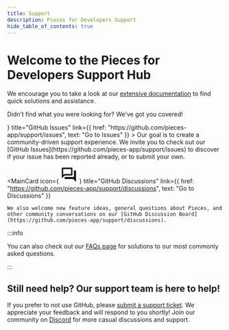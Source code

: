 ```yaml
---
title: Support
description: Pieces for Developers Support
hide_table_of_contents: true
---
```



# Welcome to the Pieces for Developers Support Hub

We encourage you to take a look at our [extensive documentation](/) to find quick solutions and assistance.

Didn’t find what you were looking for? We’ve got you covered!

<div className={'support-cards-container'}>
  <MainCard
    icon={
      <svg xmlns="http://www.w3.org/2000/svg" width="40" height="40" viewBox="0 0 40 40" fill="none">
        <circle cx="20" cy="20" r="17" stroke="currentColor" strokeWidth="5"/>
        <circle cx="20" cy="20" r="6" fill="currentColor"/>
      </svg>
    }
    title="GitHub Issues"
    link={{
      href: "https://github.com/pieces-app/support/issues",
      text: "Go to Issues"
    }}
  >
    Our goal is to create a community-driven support experience. We invite you to check out our [GitHub Issues](https://github.com/pieces-app/support/issues) to discover if your issue has been reported already, or to submit your own.
  </MainCard>

  <MiniSpacer />

  <MainCard
    icon={
      <svg xmlns="http://www.w3.org/2000/svg" width="40" height="40" viewBox="0 0 40 40" fill="none">
        <g clipPath="url(#clip0_2_40)">
          <path d="M25 6.66665V18.3333H8.61667L6.66667 20.2833V6.66665H25ZM26.6667 3.33331H5C4.08334 3.33331 3.33334 4.08331 3.33334 4.99998V28.3333L10 21.6666H26.6667C27.5833 21.6666 28.3333 20.9166 28.3333 20V4.99998C28.3333 4.08331 27.5833 3.33331 26.6667 3.33331ZM35 9.99998H31.6667V25H10V28.3333C10 29.25 10.75 30 11.6667 30H30L36.6667 36.6666V11.6666C36.6667 10.75 35.9167 9.99998 35 9.99998Z" fill="currentColor"/>
        </g>
        <defs>
          <clipPath id="clip0_2_40">
            <rect width="40" height="40" fill="currentColor"/>
          </clipPath>
        </defs>
      </svg>
    }
    title="GitHub Discussions"
    link={{
      href: "https://github.com/pieces-app/support/discussions",
      text: "Go to Discussions"
    }}
  >
    We also welcome new feature ideas, general questions about Pieces, and other community conversations on our [GitHub Discussion Board](https://github.com/pieces-app/support/discussions).
  </MainCard>
</div>

<MiniSpacer />

:::info

You can also check out our [FAQs page](https://docs.pieces.app/faq) for solutions to our most commonly asked questions.

:::

## Still need help? Our support team is here to help!

If you prefer to not use GitHub, please [submit a support ticket](https://getpieces.typeform.com/to/mCjBSIjF#page=docs-support). We appreciate your feedback and will respond to you shortly!
Join our community on [Discord](https://discord.com/invite/getpieces) for more casual discussions and support.
